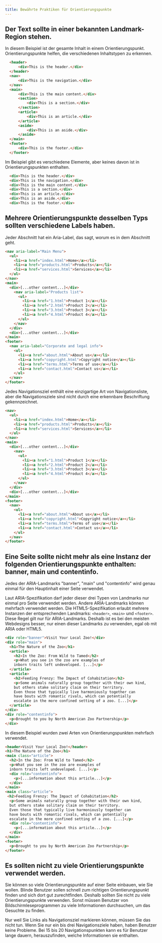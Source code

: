 ```yaml
---
title: Bewährte Praktiken für Orientierungspunkte
---
```



## Der Text sollte in einer bekannten Landmark-Region stehen.

<Aside type="tip" title="Gutes Beispiel: Verwendung geeigneter Orientierungspunkte">
  In diesem Beispiel ist der gesamte Inhalt in einem Orientierungspunkt. Orientierungspunkte helfen, die verschiedenen
  Inhaltstypen zu erkennen.

  ```html
    <header>
        <div>This is the header.</div>
    </header>
    <nav>
        <div>This is the navigation.</div>
    </nav>
    <main>
        <div>This is the main content.</div>
        <section>
            <div>This is a section.</div>
        </section>
        <article>
            <div>This is an article.</div>
        </article>
        <aside>
            <div>This is an aside.</div>
        </aside>
    </main>
    <footer>
        <div>This is the footer.</div>
    </footer>
  ```
</Aside>

<Aside type="danger" title="Schlechtes Beispiel: Keine Orientierungspunkte verwendet">
  Im Beispiel gibt es verschiedene Elemente, aber keines davon ist in Orientierungspunkten enthalten.

  ```html
    <div>This is the header.</div>
    <div>This is the navigation.</div>
    <div>This is the main content.</div>
    <div>This is a section.</div>
    <div>This is an article.</div>
    <div>This is an aside.</div>
    <div>This is the footer.</div>
  ```
</Aside>

## Mehrere Orientierungspunkte desselben Typs sollten verschiedene Labels haben.

<Aside type="tip" title="Gutes Beispiel: Orientierungspunkte des gleichen Typs werden durch ein Aria-Label unterschieden">
  Jeder Abschnitt hat ein Aria-Label, das sagt, worum es in dem Abschnitt geht.

  ```html
  <nav aria-label="Main Menu">
    <ul>
      <li><a href="index.html">Home</a></li>
      <li><a href="products.html">Products</a></li>
      <li><a href="services.html">Services</a></li>
    </ul>
  </nav>
  <main>
    <div>[...other content...]</div>
      <nav aria-label="Products list">
        <ul>
          <li><a href="1.html">Product 1</a></li>
          <li><a href="2.html">Product 2</a></li>
          <li><a href="3.html">Product 3</a></li>
          <li><a href="4.html">Product 4</a></li>
        </ul>
      </nav>
    </div>
    <div>[...other content...]</div>
  </main>
  <footer>
    <nav aria-label="Corporate and legal info">
      <ul>
        <li><a href="about.html">About us</a></li>
        <li><a href="copyright.html">Copyright notice</a></li>
        <li><a href="terms.html">Terms of use</a></li>
        <li><a href="contact.html">Contact us</a></li>
      </ul>
    </nav>
  </footer>
  ```
</Aside>

<Aside type="danger" title="Schlechtes Beispiel: Undifferenzierte Navigationspunkte">
  Jedes Navigationsziel enthält eine einzigartige Art von Navigationsliste, aber die Navigationsziele sind nicht durch eine
  erkennbare Beschriftung gekennzeichnet.

  ```html
  <nav>
    <ul>
      <li><a href="index.html">Home</a></li>
      <li><a href="products.html">Products</a></li>
      <li><a href="services.html">Services</a></li>
    </ul>
  </nav>
  <main>
    <div>[...other content...]</div>
      <nav>
        <ul>
          <li><a href="1.html">Product 1</a></li>
          <li><a href="2.html">Product 2</a></li>
          <li><a href="3.html">Product 3</a></li>
          <li><a href="4.html">Product 4</a></li>
        </ul>
      </nav>
    </div>
    <div>[...other content...]</div>
  </main>
  <footer>
    <nav>
      <ul>
        <li><a href="about.html">About us</a></li>
        <li><a href="copyright.html">Copyright notice</a></li>
        <li><a href="terms.html">Terms of use</a></li>
        <li><a href="contact.html">Contact us</a></li>
      </ul>
    </nav>
  </footer>
  ```
</Aside>

## Eine Seite sollte nicht mehr als eine Instanz der folgenden Orientierungspunkte enthalten: banner, main und contentinfo.

<Aside type="tip" title="Gutes Beispiel: Ein Beispiel pro Seite für bestimmte Arten von Orientierungspunkten">
  Jedes der ARIA-Landmarks "banner", "main" und "contentinfo" wird genau einmal für den Hauptinhalt einer Seite verwendet.

  Laut ARIA-Spezifikation darf jeder dieser drei Typen von Landmarks nur einmal pro Seite verwendet werden. Andere ARIA-Landmarks
  können mehrfach verwendet werden. Die HTML5-Spezifikation erlaubt mehrere Instanzen der entsprechenden Landmarks:
  `<header>`, `<main>` und `<footer>`. Diese Regel gilt nur für ARIA-Landmarks. Deshalb ist es bei den meisten Webdesigns besser,
  nur einen dieser Landmarks zu verwenden, egal ob mit ARIA oder HTML5.

  ```html
  <div role="banner">Visit Your Local Zoo!</div>
  <div role="main">
    <h1>The Nature of the Zoo</h1>
    <article>
      <h2>In the Zoo: From Wild to Tamed</h2>
      <p>What you see in the zoo are examples of
      inborn traits left undeveloped. [...]</p>
    </article>
    <article>
      <h2>Feeding Frenzy: The Impact of Cohabitation</h2>
      <p>Some animals naturally group together with their own kind,
      but others stake solitary claim on their territory.
      Even those that typically live harmoniously together can
      have bouts with romantic rivals, which can potentially
      escalate in the more confined setting of a zoo. [...]</p>
    </article>
  </div>
  <div role="contentinfo">
    <p>Brought to you by North American Zoo Partnership</p>
  </div>
  ```
</Aside>

<Aside type="danger" title="Schlechtes Beispiel: Mehrere Instanzen von banner, main- oder contentinfo-Landmarks">
  In diesem Beispiel wurden zwei Arten von Orientierungspunkten mehrfach verwendet.

  ```html
  <header>Visit Your Local Zoo!</header>
  <h1>The Nature of the Zoo</h1>
  <main class="article">
    <h2>In the Zoo: From Wild to Tamed</h2>
    <p>What you see in the zoo are examples of
    inborn traits left undeveloped. [...]</p>
    <div role="contentinfo">
      <p>[...information about this article...]</p>
    </div>
  </main>
  <main class="article">
   <h2>Feeding Frenzy: The Impact of Cohabitation</h2>
    <p>Some animals naturally group together with their own kind,
    but others stake solitary claim on their territory.
    Even those that typically live harmoniously together can
    have bouts with romantic rivals, which can potentially
    escalate in the more confined setting of a zoo. [...]</p>
    <div role="contentinfo">
      <p>[...information about this article...]</p>
    </div>
  </main>
  <footer>
    <p>Brought to you by North American Zoo Partnership</p>
  </footer>
  ```
</Aside>

## Es sollten nicht zu viele Orientierungspunkte verwendet werden.

Sie können so viele Orientierungspunkte auf einer Seite einbauen, wie Sie wollen. Blinde Benutzer sollen schnell zum richtigen
Orientierungspunkt finden und sich dort gut zurechtfinden. Deshalb sollten Sie nicht zu viele Orientierungspunkte verwenden. Sonst
müssen Benutzer von Bildschirmleseprogrammen zu viele Informationen durchsuchen, um das Gesuchte zu finden.

Nur weil Sie Links als Navigationsziel markieren können, müssen Sie das nicht tun. Wenn Sie nur ein bis drei Navigationsziele haben,
haben Benutzer keine Probleme. Bei 15 bis 20 Navigationspunkten kann es für Benutzer lange dauern, herauszufinden, welche
Informationen sie enthalten.

